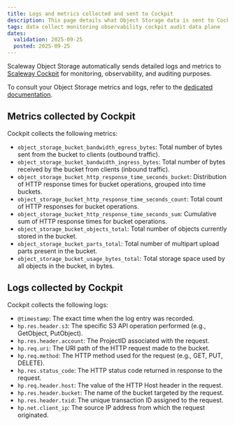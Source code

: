 ```yaml
---
title: Logs and metrics collected and sent to Cockpit
description: This page details what Object Storage data is sent to Cockpit as logs and metrics for monitoring purposes
tags: data collect monitoring observability cockpit audit data plane
dates:
  validation: 2025-09-25
  posted: 2025-09-25
---
```


Scaleway Object Storage automatically sends detailed logs and metrics to  [Scaleway Cockpit](/cockpit/) for monitoring, observability, and auditing purposes.

To consult your Object Storage metrics and logs, refer to the [dedicated documentation](/object-storage/how-to/monitor-consumption/). 

## Metrics collected by Cockpit

Cockpit collects the following metrics:

- `object_storage_bucket_bandwidth_egress_bytes`: Total number of bytes sent from the bucket to clients (outbound traffic).
- `object_storage_bucket_bandwidth_ingress_bytes`: Total number of bytes received by the bucket from clients (inbound traffic).
- `object_storage_bucket_http_response_time_seconds_bucket`: Distribution of HTTP response times for bucket operations, grouped into time buckets.
- `object_storage_bucket_http_response_time_seconds_count`: Total count of HTTP responses for bucket operations.
- `object_storage_bucket_http_response_time_seconds_sum`: Cumulative sum of HTTP response times for bucket operations.
- `object_storage_bucket_objects_total`: Total number of objects currently stored in the bucket.
- `object_storage_bucket_parts_total`: Total number of multipart upload parts present in the bucket.
- `object_storage_bucket_usage_bytes_total`: Total storage space used by all objects in the bucket, in bytes.

## Logs collected by Cockpit

Cockpit collects the following logs:

- `@timestamp`: The exact time when the log entry was recorded.
- `hp.res.header.s3`: The specific S3 API operation performed (e.g., GetObject, PutObject).
- `hp.res.header.account`: The ProjectID associated with the request.
- `hp.req.uri`: The URI path of the HTTP request made to the bucket.
- `hp.req.method`: The HTTP method used for the request (e.g., GET, PUT, DELETE).
- `hp.res.status_code`: The HTTP status code returned in response to the request.
- `hp.req.header.host`: The value of the HTTP Host header in the request.
- `hp.res.header.bucket`: The name of the bucket targeted by the request.
- `hp.res.header.txid`: The unique transaction ID assigned to the request.
- `hp.net.client_ip`: The source IP address from which the request originated.